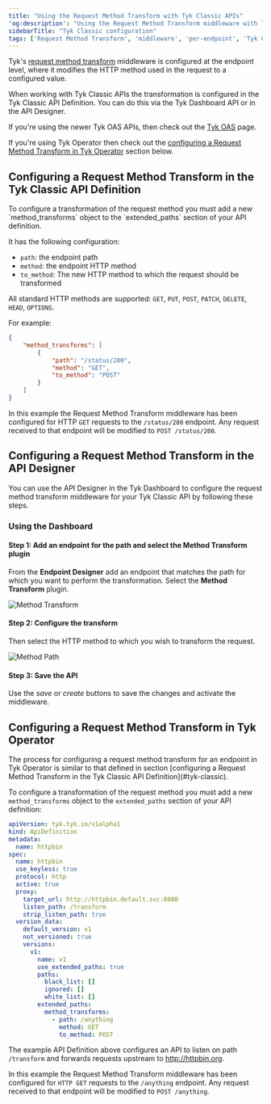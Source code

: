 ```yaml
---
title: "Using the Request Method Transform with Tyk Classic APIs"
'og:description': "Using the Request Method Transform middleware with Tyk Classic APIs"
sidebarTitle: "Tyk Classic configuration"
tags: ['Request Method Transform', 'middleware', 'per-endpoint', 'Tyk Classic']
---
```


Tyk's [request method transform](/advanced-configuration/transform-traffic/request-method-transform) middleware is configured at the endpoint level, where it modifies the HTTP method used in the request to a configured value.

When working with Tyk Classic APIs the transformation is configured in the Tyk Classic API Definition. You can do this via the Tyk Dashboard API or in the API Designer.

If you're using the newer Tyk OAS APIs, then check out the [Tyk OAS](/product-stack/tyk-gateway/middleware/request-method-tyk-oas) page.

If you're using Tyk Operator then check out the [configuring a Request Method Transform in Tyk Operator](#tyk-operator) section below.

<h2 id="tyk-classic">Configuring a Request Method Transform in the Tyk Classic API Definition</h2>
To configure a transformation of the request method you must add a new `method_transforms` object to the `extended_paths` section of your API definition.

It has the following configuration:
- `path`: the endpoint path
- `method`: the endpoint HTTP method
- `to_method`: The new HTTP method to which the request should be transformed

All standard HTTP methods are supported: `GET`, `PUT`, `POST`, `PATCH`, `DELETE`, `HEAD`, `OPTIONS`.

For example:
```json
{
    "method_transforms": [
        {
            "path": "/status/200",
            "method": "GET",
            "to_method": "POST"
        }
    ]
}
```

In this example the Request Method Transform middleware has been configured for HTTP `GET` requests to the `/status/200` endpoint. Any request received to that endpoint will be modified to `POST /status/200`.

## Configuring a Request Method Transform in the API Designer

You can use the API Designer in the Tyk Dashboard to configure the request method transform middleware for your Tyk Classic API by following these steps.

### Using the Dashboard

#### Step 1: Add an endpoint for the path and select the Method Transform plugin

From the **Endpoint Designer** add an endpoint that matches the path for which you want to perform the transformation. Select the **Method Transform** plugin.

<img src="/img/2.10/method_transform.png" alt="Method Transform" />

#### Step 2: Configure the transform

Then select the HTTP method to which you wish to transform the request.

<img src="/img/2.10/method_transform2.png" alt="Method Path" />

#### Step 3: Save the API

Use the *save* or *create* buttons to save the changes and activate the middleware.

<h2 id="tyk-operator">Configuring a Request Method Transform in Tyk Operator</h2>
The process for configuring a request method transform for an endpoint in Tyk Operator is similar to that defined in section [configuring a Request Method Transform in the Tyk Classic API Definition](#tyk-classic).

To configure a transformation of the request method you must add a new `method_transforms` object to the `extended_paths` section of your API definition:

```yaml {linenos=true, linenostart=1, hl_lines=["26-29"]}
apiVersion: tyk.tyk.io/v1alpha1
kind: ApiDefinition
metadata:
  name: httpbin
spec:
  name: httpbin
  use_keyless: true
  protocol: http
  active: true
  proxy:
    target_url: http://httpbin.default.svc:8000
    listen_path: /transform
    strip_listen_path: true
  version_data:
    default_version: v1
    not_versioned: true
    versions:
      v1:
        name: v1
        use_extended_paths: true
        paths:
          black_list: []
          ignored: []
          white_list: []
        extended_paths:
          method_transforms:
            - path: /anything
              method: GET
              to_method: POST
```

The example API Definition above configures an API to listen on path `/transform` and forwards requests upstream to http://httpbin.org.

In this example the Request Method Transform middleware has been configured for `HTTP GET` requests to the `/anything` endpoint. Any request received to that endpoint will be modified to `POST /anything`.

